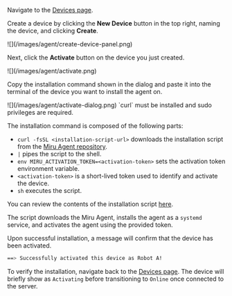 Navigate to the [Devices page](https://configs.miruml.com/devices).

Create a device by clicking the **New Device** button in the top right, naming the device, and clicking **Create**. 

<Frame>
   ![](/images/agent/create-device-panel.png)
</Frame>

Next, click the **Activate** button on the device you just created.

<Frame>
   ![](/images/agent/activate.png)
</Frame>

Copy the installation command shown in the dialog and paste it into the terminal of the device you want to install the agent on.

<Frame>
    ![](/images/agent/activate-dialog.png)
</Frame>

<Note>
`curl` must be installed and sudo privileges are required. 
</Note>

The installation command is composed of the following parts:

- `curl -fsSL <installation-script-url>` downloads the installation script from the [Miru Agent repository](https://github.com/miruml/agent).
- `|` pipes the script to the shell.
- `env MIRU_ACTIVATION_TOKEN=<activation-token>` sets the activation token environment variable.
- `<activation-token>` is a short-lived token used to identify and activate the device.
- `sh` executes the script.

You can review the contents of the installation script [here](https://github.com/miruml/agent/blob/main/scripts/install/install.sh). 

The script downloads the Miru Agent, installs the agent as a `systemd` service, and activates the agent using the provided token.

Upon successful installation, a message will confirm that the device has been activated.

```bash
==> Successfully activated this device as Robot A!
```

To verify the installation, navigate back to the [Devices page](https://configs.miruml.com/devices). The device will briefly show as `Activating` before transitioning to `Online` once connected to the server.